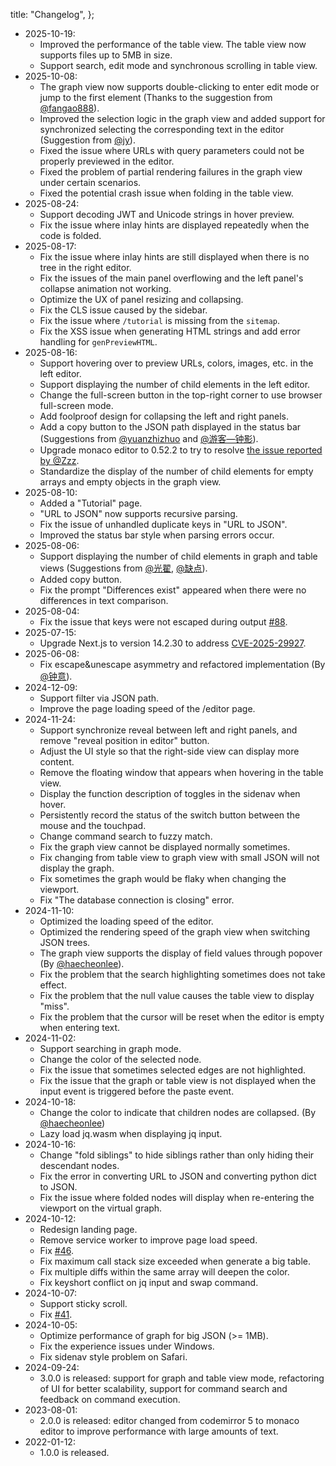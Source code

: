   title: "Changelog",
};

- 2025-10-19:
  - Improved the performance of the table view. The table view now supports files up to 5MB in size.
  - Support search, edit mode and synchronous scrolling in table view.
- 2025-10-08:
  - The graph view now supports double-clicking to enter edit mode or jump to the first element (Thanks to the suggestion from [@fangao888](https://github.com/loggerhead/json4u/issues/82)).
  - Improved the selection logic in the graph view and added support for synchronized selecting the corresponding text in the editor
    (Suggestion from [@jy](https://support.qq.com/products/670462/profile/35)).
  - Fixed the issue where URLs with query parameters could not be properly previewed in the editor.
  - Fixed the problem of partial rendering failures in the graph view under certain scenarios.
  - Fixed the potential crash issue when folding in the table view.
- 2025-08-24:
  - Support decoding JWT and Unicode strings in hover preview.
  - Fix the issue where inlay hints are displayed repeatedly when the code is folded.
- 2025-08-17:
  - Fix the issue where inlay hints are still displayed when there is no tree in the right editor.
  - Fix the issues of the main panel overflowing and the left panel's collapse animation not working.
  - Optimize the UX of panel resizing and collapsing.
  - Fix the CLS issue caused by the sidebar.
  - Fix the issue where `/tutorial` is missing from the `sitemap`.
  - Fix the XSS issue when generating HTML strings and add error handling for `genPreviewHTML`.
- 2025-08-16:
  - Support hovering over to preview URLs, colors, images, etc. in the left editor.
  - Support displaying the number of child elements in the left editor.
  - Change the full-screen button in the top-right corner to use browser full-screen mode.
  - Add foolproof design for collapsing the left and right panels.
  - Add a copy button to the JSON path displayed in the status bar (Suggestions from [@yuanzhizhuo](https://support.qq.com/products/670462/post/173252333628061029/) and [@游客—钟影](https://support.qq.com/products/670462/post/175100554248744010/)).
  - Upgrade monaco editor to 0.52.2 to try to resolve [the issue reported by @Zzz](https://support.qq.com/products/670462/post/175076261031846722/).
  - Standardize the display of the number of child elements for empty arrays and empty objects in the graph view.
- 2025-08-10:
  - Added a "Tutorial" page.
  - "URL to JSON" now supports recursive parsing.
  - Fix the issue of unhandled duplicate keys in "URL to JSON".
  - Improved the status bar style when parsing errors occur.
- 2025-08-06:
  - Support displaying the number of child elements in graph and table views (Suggestions from [@光翟](https://support.qq.com/products/670462/profile/16/), [@缺点](https://support.qq.com/products/670462/profile/22/)).
  - Added copy button.
  - Fix the prompt "Differences exist" appeared when there were no differences in text comparison.
- 2025-08-04:
  - Fix the issue that keys were not escaped during output [#88](https://github.com/loggerhead/json4u/issues/88).
- 2025-07-15:
  - Upgrade Next.js to version 14.2.30 to address [CVE-2025-29927](https://vercel.com/blog/postmortem-on-next-js-middleware-bypass).
- 2025-06-08:
  - Fix escape&unescape asymmetry and refactored implementation (By [@钟意](https://github.com/ThatCoders)).
- 2024-12-09:
  - Support filter via JSON path.
  - Improve the page loading speed of the /editor page.
- 2024-11-24:
  - Support synchronize reveal between left and right panels, and remove "reveal position in editor" button.
  - Adjust the UI style so that the right-side view can display more content.
  - Remove the floating window that appears when hovering in the table view.
  - Display the function description of toggles in the sidenav when hover.
  - Persistently record the status of the switch button between the mouse and the touchpad.
  - Change command search to fuzzy match.
  - Fix the graph view cannot be displayed normally sometimes.
  - Fix changing from table view to graph view with small JSON will not display the graph.
  - Fix sometimes the graph would be flaky when changing the viewport.
  - Fix "The database connection is closing" error.
- 2024-11-10:
  - Optimized the loading speed of the editor.
  - Optimized the rendering speed of the graph view when switching JSON trees.
  - The graph view supports the display of field values through popover (By [@haecheonlee](https://github.com/haecheonlee)).
  - Fix the problem that the search highlighting sometimes does not take effect.
  - Fix the problem that the null value causes the table view to display "miss".
  - Fix the problem that the cursor will be reset when the editor is empty when entering text.
- 2024-11-02:
  - Support searching in graph mode.
  - Change the color of the selected node.
  - Fix the issue that sometimes selected edges are not highlighted.
  - Fix the issue that the graph or table view is not displayed when the input event is triggered before the paste event.
- 2024-10-18:
  - Change the color to indicate that children nodes are collapsed. (By [@haecheonlee](https://github.com/haecheonlee))
  - Lazy load jq.wasm when displaying jq input.
- 2024-10-16:
  - Change "fold siblings" to hide siblings rather than only hiding their descendant nodes.
  - Fix the error in converting URL to JSON and converting python dict to JSON.
  - Fix the issue where folded nodes will display when re-entering the viewport on the virtual graph.
- 2024-10-12:
  - Redesign landing page.
  - Remove service worker to improve page load speed.
  - Fix [#46](https://github.com/loggerhead/json4u/pull/46).
  - Fix maximum call stack size exceeded when generate a big table.
  - Fix multiple diffs within the same array will deepen the color.
  - Fix keyshort conflict on jq input and swap command.
- 2024-10-07:
  - Support sticky scroll.
  - Fix [#41](https://github.com/loggerhead/json4u/pull/41).
- 2024-10-05:
  - Optimize performance of graph for big JSON (>= 1MB).
  - Fix the experience issues under Windows.
  - Fix sidenav style problem on Safari.
- 2024-09-24:
  - 3.0.0 is released: support for graph and table view mode, refactoring of UI for better scalability, support for command search and feedback on command execution.
- 2023-08-01:
  - 2.0.0 is released: editor changed from codemirror 5 to monaco editor to improve performance with large amounts of text.
- 2022-01-12:
  - 1.0.0 is released.
